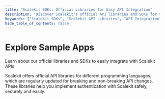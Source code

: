 ```yaml
---
title: "Scalekit SDKs: Official Libraries for Easy API Integration"
description: "Discover Scalekit's official API libraries and SDKs for various programming languages. Simplify your integration with Scalekit APIs and implement secure authentication effortlessly."
keywords: ["Scalekit SDKs", "Scalekit API Libraries", "API Integration", "Authentication", "Programming Languages", "Secure Integration", "Easy Implementation"]
hide_table_of_contents: false
---
```



# Explore Sample Apps

<Subtitle>
  Learn about our official libraries and SDKs to easily integrate with Scalekit APIs
</Subtitle>


Scalekit offers official API libraries for different programming languages, which are regularly updated for breaking and non-breaking API changes. These libraries help you implement authentication with Scalekit safely, securely and easily.

<SDKList />
